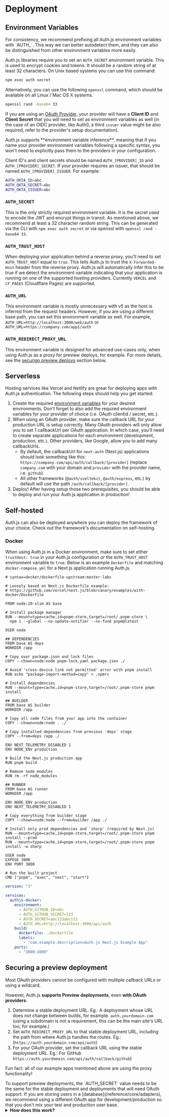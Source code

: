 
# Deployment

## Environment Variables

<Callout>
  For consistency, we recommend prefixing all Auth.js environment variables with
  `AUTH_`. This way we can better autodetect them, and they can also be
  distinguished from other environment variables more easily.
</Callout>

Auth.js libraries require you to set an `AUTH_SECRET` environment variable. This is used to encrypt cookies and tokens. It should be a random string of at least 32 characters. On Unix based systems you can use this command:

```bash npm2yarn
npm exec auth secret
```

Alternatively, you can use the following `openssl` command, which should be available on all Linux / Mac OS X systems.

```bash
openssl rand -base64 33
```

If you are using an [OAuth Provider](/reference/oauth-providers), your provider will have a **Client ID** and **Client Secret** that you will need to set as environment variables as well (in the case of an OIDC provider, like Auth0, a third `issuer` value might be also required, refer to the provider's setup documentation).

<Callout type="info">
Auth.js supports **environment variable inference**, meaning that if you name your provider environment variables following a specific syntax, you won't need to explicitly pass them to the providers in your configuration.

Client ID's and client secrets should be named `AUTH_[PROVIDER]_ID` and `AUTH_[PROVIDER]_SECRET`. If your provider requires an issuer, that should be named `AUTH_[PROVIDER]_ISSUER`. For example:

```bash
AUTH_OKTA_ID=abc
AUTH_OKTA_SECRET=abc
AUTH_OKTA_ISSUER=abc
```

</Callout>

### `AUTH_SECRET`

This is the only strictly required environment variable. It is the secret used to encode the JWT and encrypt things in transit. As mentioned above, we recommend at least a 32 character random string. This can be generated via the CLI with `npm exec auth secret` or via openssl with `openssl rand -base64 33`.

### `AUTH_TRUST_HOST`

When deploying your application behind a reverse proxy, you'll need to set `AUTH_TRUST_HOST` equal
to `true`. This tells Auth.js to trust the `X-Forwarded-Host` header from the reverse proxy. Auth.js will automatically infer this to be true if we detect the environment variable indicating that your application is running on one of the supported hosting providers. Currently `VERCEL` and `CF_PAGES` (Cloudflare Pages) are supported.

### `AUTH_URL`

This environment variable is mostly unnecessary with v5 as the host is inferred from the request headers. However, if you are using a different base path, you can set this environment variable as well. For example, `AUTH_URL=http://localhost:3000/web/auth` or `AUTH_URL=https://company.com/app1/auth`

### `AUTH_REDIRECT_PROXY_URL`

This environment variable is designed for advanced use-cases only, when using Auth.js as a proxy for preview deploys, for example. For more details, see the [securign preview deploys](#securing-a-preview-deployment) section below.

## Serverless

Hosting services like Vercel and Netlify are great for deploying apps with Auth.js authentication. The following steps should help you get started:

1. Create the required [environment variables](#environment-variables) for your desired environments. Don't forget to also add the required environment variables for your provider of choice (i.e. OAuth clientId / secret, etc.).
2. When using an OAuth provider, make sure the callback URL for your production URL is setup correctly. Many OAuth providers will only allow you to set 1 callbackUrl per OAuth application. In which case, you'll need to create separate applications for each environment (development, production, etc.). Other providers, like Google, allow you to add many callbackUrls.
   - By default, the callbackUrl for `next-auth` (Next.js) applications should look something like this: `https://company.com/api/auth/callback/[provider]` (replace `company.com` with your domain and `provider` with the provider name, i.e. `github`).
   - All other frameworks (`@auth/sveltekit`, `@auth/express`, etc.) by default will use the path `/auth/callback/[provider]`.
3. Deploy! After having setup those two prerequisites, you should be able to deploy and run your Auth.js application in production!

## Self-hosted

Auth.js can also be deployed anywhere you can deploy the framework of your choice. Check out the framework's documentation on self-hosting.

### Docker

When using Auth.js in a Docker environment, make sure to set either `trustHost: true` in your Auth.js configuration or the `AUTH_TRUST_HOST` environment variable to `true`. Below is an example `Dockerfile` and matching `docker-compose.yml` for a Next.js application running Auth.js.

<Accordions>
  <Accordion title="Dockerfile">

```docker filename="Dockerfile"
# syntax=docker/dockerfile-upstream:master-labs

# Loosely based on Next.js Dockerfile example:
# https://github.com/vercel/next.js/blob/canary/examples/with-docker/Dockerfile

FROM node:20-slim AS base

# Install package manager
RUN --mount=type=cache,id=pnpm-store,target=/root/.pnpm-store \
  npm i --global --no-update-notifier --no-fund pnpm@latest

USER node

## DEPENDENCIES
FROM base AS deps
WORKDIR /app

# Copy over package.json and lock files
COPY --chown=node:node pnpm-lock.yaml package.json ./

# Avoid 'cross-device link not permitted' error with pnpm install
RUN echo "package-import-method=copy" > .npmrc

# Install dependencies
RUN --mount=type=cache,id=pnpm-store,target=/root/.pnpm-store pnpm install

## BUILDER
FROM base AS builder
WORKDIR /app

# Copy all code files from your app into the container
COPY --chown=node:node . ./

# Copy installed dependencies from previous 'deps' stage
COPY --from=deps /app ./

ENV NEXT_TELEMETRY_DISABLED 1
ENV NODE_ENV production

# Build the Next.js production app
RUN pnpm build

# Remove node_modules
RUN rm -rf node_modules

## RUNNER
FROM base AS runner
WORKDIR /app

ENV NODE_ENV production
ENV NEXT_TELEMETRY_DISABLED 1

# Copy everything from builder stage
COPY --chown=node:node --from=builder /app ./

# Install only prod dependencies and `sharp` (required by Next.js)
RUN --mount=type=cache,id=pnpm-store,target=/root/.pnpm-store pnpm install --prod
RUN --mount=type=cache,id=pnpm-store,target=/root/.pnpm-store pnpm install -w sharp

USER node
EXPOSE 3000
ENV PORT 3000

# Run the built project
CMD ["pnpm", "exec", "next", "start"]
```

  </Accordion>
  <Accordion title="docker-compose.yml">

```yaml filename="docker-compose.yml"
version: "3"

services:
  authjs-docker:
    environment:
      - AUTH_GITHUB_ID=abc
      - AUTH_GITHUB_SECRET=123
      - AUTH_SECRET=abc123abc123
      - AUTH_URL=http://localhost:3000/api/auth
    build:
      dockerfile: ./Dockerfile
      labels:
        - "com.example.description=Auth.js Next.js Example App"
    ports:
      - "3000:3000"
```

  </Accordion>
</Accordions>

## Securing a preview deployment

Most OAuth providers cannot be configured with multiple callback URLs or using a wildcard.

However, Auth.js **supports Preview deployments**, even **with OAuth providers**:

1. Determine a stable deployment URL. Eg.: A deployment whose URL does not change between builds, for example. `auth.yourdomain.com` (using a subdomain is not a requirement, this can be the main site's URL too, for example.)
2. Set `AUTH_REDIRECT_PROXY_URL` to that stable deployment URL, including the path from where Auth.js handles the routes. Eg.: (`https://auth.yourdomain.com/api/auth`)
3. For your OAuth provider, set the callback URL using the stable deployment URL. Eg.: For GitHub `https://auth.yourdomain.com/api/auth/callback/github`)

Fun fact: all of our example apps mentioned above are using the proxy functionality!

<Callout type="info">
  To support preview deployments, the `AUTH_SECRET` value needs to be the same
  for the stable deployment and deployments that will need OAuth support.
</Callout>

<Callout type="warning">
  If you are storing users in a [database](/reference/core/adapters), we
  recommend using a different OAuth app for development/production so that you
  don't mix your test and production user base.
</Callout>

<details>
<summary>
<b>How does this work?</b>
</summary>
To support preview deployments, Auth.js requires a deployment URL that is stable across deploys as a redirect proxy server.

It will redirect the OAuth callback request to the preview deployment URL, but only when the `AUTH_REDIRECT_PROXY_URL` environment variable is set.

When a user initiates an OAuth sign-in flow on a preview deployment, we save its URL in the `state` query parameter but set the `redirect_uri` to the stable deployment.

Then, the OAuth provider will redirect the user to the stable URL mentioned above, which will verify the `state` parameter and redirect the user to the preview deployment URL if the `state` is valid. This is secured by relying on the same server-side `AUTH_SECRET` for the stable deployment and the preview deployment.

</details>
